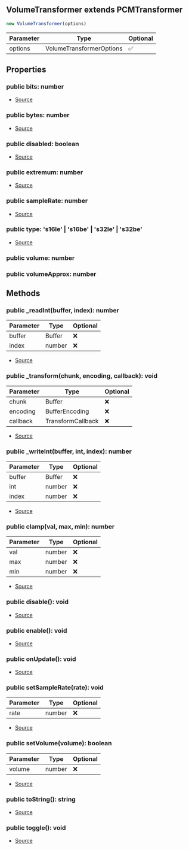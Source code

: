 ## VolumeTransformer extends PCMTransformer


```typescript
new VolumeTransformer(options)
```
| Parameter | Type | Optional |
| ----------- | ----------- | ----------- |
| options | VolumeTransformerOptions | ✅ |


## Properties
### public bits: number
- [Source](https://github.com/Androz2091/discord-player/blob/72b264e/packages/equalizer/src/utils/PCMTransformer.ts#L13)
### public bytes: number
- [Source](https://github.com/Androz2091/discord-player/blob/72b264e/packages/equalizer/src/utils/PCMTransformer.ts#L14)
### public disabled: boolean
- [Source](https://github.com/Androz2091/discord-player/blob/72b264e/packages/equalizer/src/utils/PCMTransformer.ts#L16)
### public extremum: number
- [Source](https://github.com/Androz2091/discord-player/blob/72b264e/packages/equalizer/src/utils/PCMTransformer.ts#L15)
### public sampleRate: number
- [Source](https://github.com/Androz2091/discord-player/blob/72b264e/packages/equalizer/src/utils/PCMTransformer.ts#L17)
### public type: 's16le' \| 's16be' \| 's32le' \| 's32be'
- [Source](https://github.com/Androz2091/discord-player/blob/72b264e/packages/equalizer/src/utils/PCMTransformer.ts#L12)
### public volume: number

### public volumeApprox: number


## Methods
### public _readInt(buffer, index): number
| Parameter | Type | Optional |
| ----------- | ----------- | ----------- |
| buffer | Buffer | ❌ |
| index | number | ❌ |


- [Source](https://github.com/Androz2091/discord-player/blob/72b264e/packages/equalizer/src/utils/PCMTransformer.ts#L62)
### public _transform(chunk, encoding, callback): void
| Parameter | Type | Optional |
| ----------- | ----------- | ----------- |
| chunk | Buffer | ❌ |
| encoding | BufferEncoding | ❌ |
| callback | TransformCallback | ❌ |


- [Source](https://github.com/Androz2091/discord-player/blob/72b264e/packages/equalizer/src/audio/VolumeTransformer.ts#L42)
### public _writeInt(buffer, int, index): number
| Parameter | Type | Optional |
| ----------- | ----------- | ----------- |
| buffer | Buffer | ❌ |
| int | number | ❌ |
| index | number | ❌ |


- [Source](https://github.com/Androz2091/discord-player/blob/72b264e/packages/equalizer/src/utils/PCMTransformer.ts#L67)
### public clamp(val, max, min): number
| Parameter | Type | Optional |
| ----------- | ----------- | ----------- |
| val | number | ❌ |
| max | number | ❌ |
| min | number | ❌ |


- [Source](https://github.com/Androz2091/discord-player/blob/72b264e/packages/equalizer/src/utils/PCMTransformer.ts#L72)
### public disable(): void
- [Source](https://github.com/Androz2091/discord-player/blob/72b264e/packages/equalizer/src/utils/PCMTransformer.ts#L50)
### public enable(): void
- [Source](https://github.com/Androz2091/discord-player/blob/72b264e/packages/equalizer/src/utils/PCMTransformer.ts#L54)
### public onUpdate(): void
- [Source](https://github.com/Androz2091/discord-player/blob/72b264e/packages/equalizer/src/utils/PCMTransformer.ts#L18)
### public setSampleRate(rate): void
| Parameter | Type | Optional |
| ----------- | ----------- | ----------- |
| rate | number | ❌ |


- [Source](https://github.com/Androz2091/discord-player/blob/72b264e/packages/equalizer/src/utils/PCMTransformer.ts#L76)
### public setVolume(volume): boolean
| Parameter | Type | Optional |
| ----------- | ----------- | ----------- |
| volume | number | ❌ |


- [Source](https://github.com/Androz2091/discord-player/blob/72b264e/packages/equalizer/src/audio/VolumeTransformer.ts#L30)
### public toString(): string
- [Source](https://github.com/Androz2091/discord-player/blob/72b264e/packages/equalizer/src/audio/VolumeTransformer.ts#L62)
### public toggle(): void
- [Source](https://github.com/Androz2091/discord-player/blob/72b264e/packages/equalizer/src/utils/PCMTransformer.ts#L58)